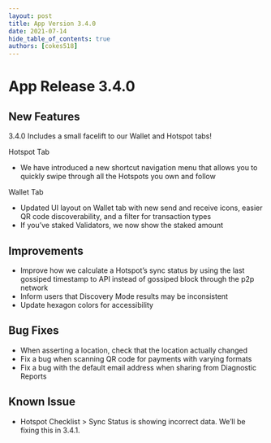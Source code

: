 ```yaml
---
layout: post
title: App Version 3.4.0
date: 2021-07-14
hide_table_of_contents: true
authors: [cokes518]
---
```


# App Release 3.4.0

## New Features

3.4.0 Includes a small facelift to our Wallet and Hotspot tabs!

<!--truncate-->

Hotspot Tab

- We have introduced a new shortcut navigation menu that allows you to quickly swipe through all the
  Hotspots you own and follow

Wallet Tab

- Updated UI layout on Wallet tab with new send and receive icons, easier QR code discoverability,
  and a filter for transaction types
- If you’ve staked Validators, we now show the staked amount

## Improvements

- Improve how we calculate a Hotspot’s sync status by using the last gossiped timestamp to API
  instead of gossiped block through the p2p network
- Inform users that Discovery Mode results may be inconsistent
- Update hexagon colors for accessibility

## Bug Fixes

- When asserting a location, check that the location actually changed
- Fix a bug when scanning QR code for payments with varying formats
- Fix a bug with the default email address when sharing from Diagnostic Reports

## Known Issue

- Hotspot Checklist > Sync Status is showing incorrect data. We’ll be fixing this in 3.4.1.
